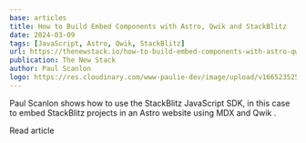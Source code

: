 ```yaml
---
base: articles
title: How to Build Embed Components with Astro, Qwik and StackBlitz
date: 2024-03-09
tags: [JavaScript, Astro, Qwik, StackBlitz]
url: https://thenewstack.io/how-to-build-embed-components-with-astro-qwik-and-stackblitz/
publication: The New Stack
author: Paul Scanlon
logo: https://res.cloudinary.com/www-paulie-dev/image/upload/v1665235257/paulie.dev/Logos/tns-logo_miu6qk.png
---
```


Paul Scanlon shows how to use the StackBlitz JavaScript SDK, in this case to embed StackBlitz projects in an Astro website using MDX and Qwik .

<CtaExternal href='https://thenewstack.io/how-to-build-embed-components-with-astro-qwik-and-stackblitz/'>
  Read article
</CtaExternal>
